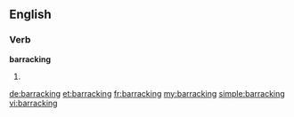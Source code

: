 ==English==

===Verb===
'''barracking'''
# {{present participle of|barrack}}

[[de:barracking]]
[[et:barracking]]
[[fr:barracking]]
[[my:barracking]]
[[simple:barracking]]
[[vi:barracking]]